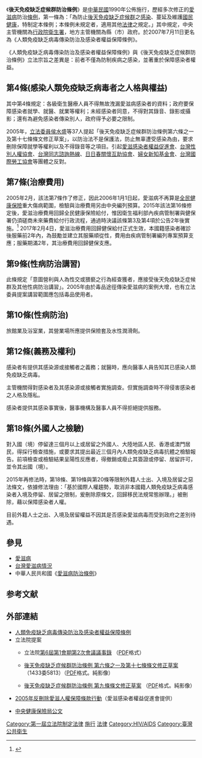 {{legal}}
{{中華民國法律信息框
|名稱 = 人類免疫缺乏病毒傳染防治及感染者權益保障條例
|英文名稱 = HIV Infection Control and Patient Rights Protection Act
|略稱 = 感染者保障條例
|施行日期 = 1990年12月20日
|修正次數 = 7
|最新修正日期 = 2015年2月4日
|廢止日期 = 
|類 = 行政
|部 = [[中華民國衛生福利部|衛生福利部]]
|目 = 疾病管制目
|法規資料庫代碼 = L0050004
|提案日期 = 1987年
|提案名稱 = 
|提案關係文書 = http://lis.ly.gov.tw/lgcgi/lgmeetimage?cfcec9c6cfcccfcfc5cccfced2cccdc6
|提案關係文書編號 = 院總1433
|提案方 = [[黃明和|黃明和]]等37人、[[行政院衛生署|行政院衛生署]]
|審議委員會 = [[立法院內政委員會|內政]]、[[立法院司法及法制委員會|司法]]委員會
|委員會通過日期 = 1988年4月28日
|二讀通過日期 = 1990年11月29日
|三讀通過日期 = 1990年11月29日
|公佈日期 = 1990年12月17日
|公佈總統 = [[李登輝|李登輝]]
|廢止提案日期 = 
|廢止提案方 = 
|廢止公佈日期 = 
|廢止公佈總統 = 
|廢止者 = 
|相關法規 = 
|相關訴訟案 = 
|備註 = 
}}
《'''後天免疫缺乏症候群防治條例'''》是[[中華民國|中華民國]]1990年公佈施行，歷經多次修正的[[愛滋病|愛滋病]]防治[[條例|條例]]，第一條為：「為防止[[後天免疫缺乏症候群|後天免疫缺乏症候群]]之[[感染|感染]]、蔓延及維護[[國民|國民]][[健康|健康]]，特制定本條例；本條例未規定者，適用其他[[法律|法律]]之規定。」其中規定，中央主管機關為[[行政院衛生署|行政院衛生署]]，地方主管機關為縣（市）政府。於2007年7月11日更名為《人類免疫缺乏病毒傳染防治及感染者權益保障條例》。

《人類免疫缺乏病毒傳染防治及感染者權益保障條例》與《後天免疫缺乏症候群防治條例》立法宗旨之差異是：前者不僅為防制疾病之感染，並著重於保障感染者權益。

==第4條(感染人類免疫缺乏病毒者之人格與權益)==
其中第4條規定：各級衛生醫療人員不得無故洩漏愛滋病感染者的資料；政府要保障感染者就學、就醫、就業等權利；未經感染者同意，不得對其錄音、錄影或攝影；還有為避免感染者傳染別人，政府得予必要之限制。

2005年，[[立法委員|立法委員]][[侯水盛|侯水盛]]等37人提起「後天免疫缺乏症候群防治條例第六條之一及第十七條條文修正草案」，以防治法不是保護法，防止無辜遭受感染為由，要求刪除保障就學等權利以及不得錄音等之項目{{ref|2005ly6}}。引起[[愛滋感染者權益促進會|愛滋感染者權益促進會]]、[[台灣性別人權協會|台灣性別人權協會]]、[[台灣同志諮詢熱線|台灣同志諮詢熱線]]、[[日日春關懷互助協會|日日春關懷互助協會]]、[[婦女新知基金會|婦女新知基金會]]、[[台灣國際勞工協會|台灣國際勞工協會]]等團體之反對。{{ref|2005news}}

==第7條(治療費用)==
2005年2月，該法第7條作了修正，因此2006年1月1日起，愛滋病不再算是[[全民健康保險|全民健康保險]]重大傷病範圍，檢驗與治療費用另由中央編列預算。{{ref|2005nhi}}2015年該法第16條修定後，愛滋治療費用回歸全民健康保險給付，惟因衛生福利部內疾病管制署與健保署仍須磋商未來藥費給付行政流程，通過時決議該條第3及第4項於公告2年後實施。<ref>{{cite web|author1=法務部|title=人類免疫缺乏病毒傳染防治及感染者權益保障條例|url=http://law.moj.gov.tw/LawClass/LawHistory.aspx?PCode=L0050004|website=法規資料庫|accessdate=2018-03-02|archive-date=2019-05-03|archive-url=https://web.archive.org/web/20190503034109/https://law.moj.gov.tw/LawClass/LawHistory.aspx?PCode=L0050004|dead-url=no}}</ref>
2017年2月4日，愛滋治療費用回歸健保給付正式生效，本國籍感染者確診後服藥前2年內，為鼓勵並建立其服藥順從性，費用由疾病管制署編列專案預算支應；服藥期滿2年，其治療費用回歸健保支應。

==第9條(性病防治講習)==
此條規定「意圖營利與人為性交或猥褻之行為經查獲者，應接受後天免疫缺乏症候群及其他性病防治講習」。2005年由於毒品途徑傳染愛滋病的案例大增，也有立法委員提案講習範圍應包括毒品使用者{{ref|2005ly9}}。

==第10條(性病防治)==
旅館業及浴室業，其營業場所應提供保險套及水性潤滑劑。

==第12條(義務及權利)==
感染者有提供其感染源或接觸者之義務；就醫時，應向醫事人員告知其已感染人類免疫缺乏病毒。

主管機關得對感染者及其感染源或接觸者實施調查。但實施調查時不得侵害感染者之人格及隱私。

感染者提供其感染事實後，醫事機構及醫事人員不得拒絕提供服務。

==第18條(外國人之檢驗)==
對入國（境）停留達三個月以上或居留之外國人、大陸地區人民、香港或澳門居民，得採行檢查措施，或要求其提出最近三個月內人類免疫缺乏病毒抗體之檢驗報告。前項檢查或檢驗結果呈陽性反應者，得撤銷或廢止其簽證或停留、居留許可，並令其出國（境）。

2015年再修法時，第18條、第19條與第20條等限制外籍人士出、入境及居留之惡法條文，依據修法理由：「基於國際人權趨勢，取消非本國籍人類免疫缺乏病毒感染者入境及停留、居留之限制，爰刪除原條文，回歸移民法規常態辦理。」被刪除，藉以保障感染者人權。

目前外籍人士之出、入境及居留權益不因其是否感染愛滋病毒而受到政府之差別待遇。

== 參見 ==
* [[愛滋病|愛滋病]]
* [[台灣愛滋病情況|台灣愛滋病情況]]
* 中華人民共和國《[[愛滋病防治條例|愛滋病防治條例]]》

== 参考文献 ==
{{Reflist|2}}

== 外部連結 ==
{{Wikisource}}
* [https://web.archive.org/web/20050310194826/http://law.moj.gov.tw/Scripts/NewsDetail.asp?no=1L0050004 人類免疫缺乏病毒傳染防治及感染者權益保障條例]
*立法院提案
**{{note|2005ly6}}立法院[http://lci.ly.gov.tw/doc/communique/final/pdf/94/11/LCIDP_941101_00008.pdf 第6屆第1會期第2次會議議事錄] {{Wayback|url=http://lci.ly.gov.tw/doc/communique/final/pdf/94/11/LCIDP_941101_00008.pdf |date=20070930204435 }}（[[PDF|PDF]]格式）
**[http://lis.ly.gov.tw/lgcgi/lgmeetimage?cfc9cfcecfcdc8cdc5cdcbcad2cdcbc8 後天免疫缺乏症候群防治條例 第六條之一及第十七條條文修正草案] {{Wayback|url=http://lis.ly.gov.tw/lgcgi/lgmeetimage?cfc9cfcecfcdc8cdc5cdcbcad2cdcbc8 |date=20190503002628 }}（1433委5813）（[[PDF|PDF]]格式。純影像）
**{{note|2005ly9}}[http://lis.ly.gov.tw/lgcgi/lgmeetimage?cfc9cfcdcec8c8cdc5ced2cb 後天免疫缺乏症候群防治條例 第九條條文修正草案] {{Wayback|url=http://lis.ly.gov.tw/lgcgi/lgmeetimage?cfc9cfcdcec8c8cdc5ced2cb |date=20190503043525 }}（[[PDF|PDF]]格式。純影像）
* {{note|2005news}}[https://web.archive.org/web/20060223102713/http://www.praatw.org/subpage.php?sid=2 2005年反刪除愛滋人權保障條款行動]（愛滋感染者權益促進會提供）
* {{note|2005nhi}}[https://web.archive.org/web/20070928120424/http://www.nhi.gov.tw/information/bbs_detail.asp?bulletin_ID=556&menu=1 中央健康保險局公文]

[[Category:第一屆立法院制定法律|Category:第一屆立法院制定法律]]
[[Category:1990年臺灣法律|施行]]
[[Category:1990年台灣建立|法律]]
[[Category:HIV/AIDS|Category:HIV/AIDS]]
[[Category:臺灣公共衛生|Category:臺灣公共衛生]]